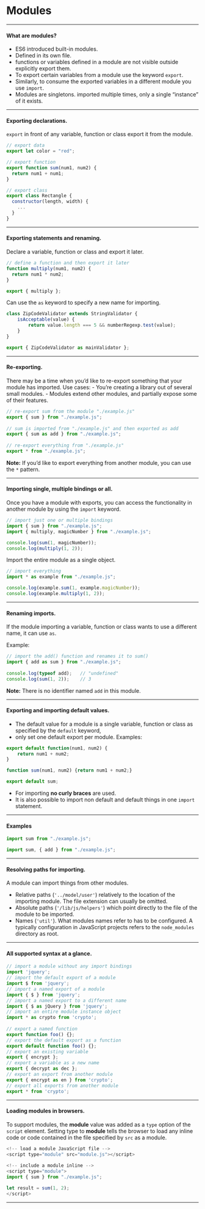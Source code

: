 
# Modules

--- 

#### What are modules?
    
- ES6 introduced built-in modules. 
- Defined in its own file.
- functions or variables defined in a module are not visible outside explicitly export them. 
- To export certain variables from a module use the keyword `export`.
- Similarly, to consume the exported variables in a different module you use `import`.
- Modules are singletons. imported multiple times, only a single "instance" of it exists.

---

#### Exporting declarations.
    
 `export` in front of any variable, function or class  export it from the module.
    
```js
// export data
export let color = "red";

// export function
export function sum(num1, num2) {
  return num1 + num1;
}

// export class
export class Rectangle {
  constructor(length, width) {
    ...
  }
}
```

---


#### Exporting statements and renaming.
    
Declare a variable, function or class and export it later.
    
```js
// define a function and then export it later
function multiply(num1, num2) {
  return num1 * num2;
}

export { multiply };    
```
    
Can use the `as` keyword to specify a new name for importing.
    
```js
class ZipCodeValidator extends StringValidator {
    isAcceptable(value) {
        return value.length === 5 && numberRegexp.test(value);
    }
}

export { ZipCodeValidator as mainValidator }; 

```

---


#### Re-exporting.
    
There may be a time when you'd like to re-export something that your module has imported. Use cases:
- You're creating a library out of several small modules.
- Modules extend other modules, and partially expose some of their features.
    
```js
// re-export sum from the module "./example.js"
export { sum } from "./example.js";
    
// sum is imported from "./example.js" and then exported as add
export { sum as add } from "./example.js";
    
// re-export everything from "./example.js"
export * from "./example.js";
```

__Note:__ If you'd like to export everything from another module, you can use the `*` pattern.

---

#### Importing single, multiple bindings or all.
    
Once you have a module with exports, you can access the functionality in another module by using the `import` keyword.
    
```js
// import just one or multiple bindings
import { sum } from "./example.js";
import { multiply, magicNumber } from "./example.js";

console.log(sum(1, magicNumber));
console.log(multiply(1, 2));
```
Import the entire module as a single object.
    
```js
// import everything
import * as example from "./example.js";

console.log(example.sum(1, example.magicNumber));
console.log(example.multiply(1, 2));
```

---

#### Renaming imports.
    
If the module importing a variable, function or class wants to use a different name, it can use `as`.
    
Example:
    
```js
// import the add() function and renames it to sum()
import { add as sum } from "./example.js";
    
console.log(typeof add);   // "undefined"
console.log(sum(1, 2));    // 3
```
    
__Note:__ There is no identifier named `add` in this module.

---


#### Exporting and importing default values.
    
- The default value for a module is a single variable, function or class as specified by the `default` keyword,
- only set one default export per module. Examples:
    
```js
export default function(num1, num2) {
    return num1 + num2;
}
```

```js
function sum(num1, num2) {return num1 + num2;}

export default sum;
```
    
- For importing __no curly braces__ are used.
- It is also possible to import non default and default things in one `import` statement.

---

#### Examples

```js
import sum from "./example.js";
```
    
```js
import sum, { add } from "./example.js";
``` 

---

#### Resolving paths for importing.
    
A module can import things from other modules. 
    
- Relative paths (`'../model/user'`) relatively to the location of the importing module. The file extension can usually be omitted.
- Absolute paths (`'/lib/js/helpers'`) which point directly to the file of the module to be imported.
- Names (`'util'`). What modules names refer to has to be configured. A typically configuration in JavaScript projects refers to the `node_modules` directory as root.

---

#### All supported syntax at a glance.
    
```js
// import a module without any import bindings
import 'jquery';
// import the default export of a module
import $ from 'jquery';
// import a named export of a module
import { $ } from 'jquery';
// import a named export to a different name
import { $ as jQuery } from 'jquery';
// import an entire module instance object
import * as crypto from 'crypto';
    
// export a named function
export function foo() {};
// export the default export as a function
export default function foo() {};
// export an existing variable
export { encrypt };
// export a variable as a new name
export { decrypt as dec };
// export an export from another module
export { encrypt as en } from 'crypto';
// export all exports from another module
export * from 'crypto';
```

---

#### Loading modules in browsers.
    
To support modules, the __module__ value was added as a `type` option of the `script` element.
Setting type to __module__ tells the browser to load any inline code or code contained in the file
specified by `src` as a module.
    
```js
<!-- load a module JavaScript file -->
<script type="module" src="module.js"></script>
    
<!-- include a module inline -->
<script type="module">
import { sum } from "./example.js";

let result = sum(1, 2);
</script>
```

---